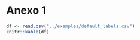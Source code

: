 <a name="annex1"></a>

# Anexo 1

```r
df <- read.csv("../examples/default_labels.csv")
knitr::kable(df)
```